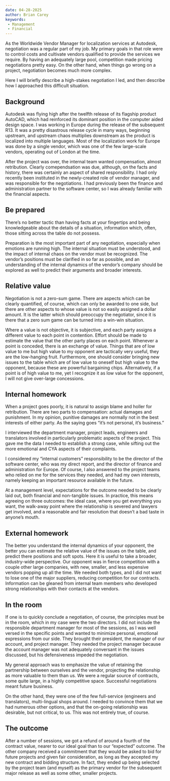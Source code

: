 ```yaml
---
date: 04-28-2025
author: Brian Carey
keywords: 
 - Management
 - Financial
---
```


As the Worldwide Vendor Manager for localization services at Autodesk, negotiation was a regular part of my job. My primary goals in that role were to control costs and cultivate vendors qualified to provide the services we require. By having an adequately large pool, competition made pricing negotiations pretty easy. On the other hand, when things go wrong on a project, negotiation becomes much more complex.

Here I will briefly describe a high-stakes negotiation I led, and then describe how I approached this difficult situation.

## Background

Autodesk was flying high after the twelfth release of its flagship product AutoCAD, which had reinforced its dominant position in the computer aided design space. I was working in Europe during the release of the subsequent R13. It was a pretty disastrous release cycle in many ways, beginning upstream, and upstream chaos multiplies downstream as the product is localized into multiple languages. Most of the localization work for Europe was done by a single vendor, which was one of the few large-scale vendors, operating out of London at the time.

After the project was over, the internal team wanted compensation, almost retribution. Clearly comependsation was due, although, on the facts and history, there was certainly an aspect of shared responsibility. I had only recently been instituted in the newly-created role of vendor manager, and was responsible for the negotiations. I had previously been the finance and administration partner to the software center, so I was already familiar with the financial aspects.

## Be prepared

There's no better tactic than having facts at your fingertips and being knowledgeable about the details of a situation, information which, often, those sitting across the table do not possess.

Preparation is the most important part of any negotiation, especially when emotions are running high. The internal situation must be understood, and the impact of internal chaos on the vendor must be recognized. The vendor's positions must be clarified in so far as possible, and an understanding of the internal dynamics of the vendor's company should be explored as well to predict their arguments and broader interests.

## Relative value

Negotiation is not a zero-sum game. There are aspects which can be clearly quantified, of course, which can only be awarded to one side, but there are other aspects to whose value is not so easily assigned a dollar amount. It is the latter which should preoccupy the negotiator, since it is there that a zero sum game can be turned into a win-win situation.

Where a value is not objective, it is subjective, and each party assigns a different value to each point in contention. Effort should be made to estimate the value that the other party places on each point. Whenever a point is conceded, there is an exchange of value. Things that are of low value to me but high value to my opponent are tactically very useful, they are the low-hanging fruit. Furthermore, one should consider bringing new issues to the table which are of low value to oneself but high value to the opponent, because these are powerful bargaining chips. Alternatively, if a point is of high value to me, yet I recognize it as low value for the opponent, I will not give over-large concessions.

## Internal homework

When a project goes poorly, it is natural to assign blame and holler for retribution. There are two parts to compensation: actual damages and punishment. In my opinion, punitive damages are normally not in the best interests of either party. As the saying goes "it's not personal, it's business."

I interviewed the department manager, project leads, engineers and translators involved in particularly problematic aspects of the project. This gave me the data I needed to establish a strong case, while sifting out the more emotional and CYA aspects of their complaints.

I considered my "internal customers" responsibility to be the director of the software center, who was my direct report, and the director of finance and administration for Europe. Of course, I also answered to the project teams who relied on me for the services they needed, and had my own interests, namely keeping an important resource available in the future.

At a management level, expectations for the outcome needed to be clearly laid out, both financial and non-tangible issues. In practice, this means agreeing on three outcomes: the ideal case, where you get everything you want, the walk-away point where the relationship is severed and lawyers get involved, and a reasonable and fair resolution that doesn't a bad taste in anyone's mouth.

## External homework

The better you understand the internal dynamics of your opponent, the better you can estimate the relative value of the issues on the table, and predict there positions and soft spots. Here it is useful to take a broader, industry-wide perspective. Our opponent was in fierce competition with a couple other large companies, with new, smaller, and less expensive vendors popping up all the time. We needed both types, and I did not want to lose one of the major suppliers, reducing competition for our contracts. Information can be gleaned from internal team members who developed strong relationships with their contacts at the vendors.

## In the room

If one is to quickly conclude a negotiation, of course, the principles must be in the room, which in my case were the two directors. I did not include the responsible department manager for most of the sessions, as I was well versed in the specific points and wanted to minimize personal, emotional expressions from our side. They brought their president, the manager of our account, and project manager. They needed the project manager because the account manager was not adequately conversant in the issues discussed, but his defensiveness impeded the negotiation.

My general approach was to emphasize the value of retaining the partnership between ourselves and the vendor, projecting the relationship as more valuable to them than us. We were a regular source of contracts, some quite large, in a highly competitive space. Successful negotiations meant future business.

On the other hand, they were one of the few full-service (engineers and translators), multi-lingual shops around. I needed to convince them that we had numerous other options, and that the on-going relationship was desirable, but not critical, to us. This was not entirely true, of course.

## The outcome

After a number of sessions, we got a refund of around a fourth of the contract value, nearer to our ideal goal than to our "expected" outcome. The other company received a commitment that they would be asked to bid for future projects and given fair consideration, as long as they accepted my new contract and bidding structure. In fact, they ended up being selected by the project team (and myself) as the primary vendor for the subsequent major release as well as some other, smaller projects.
